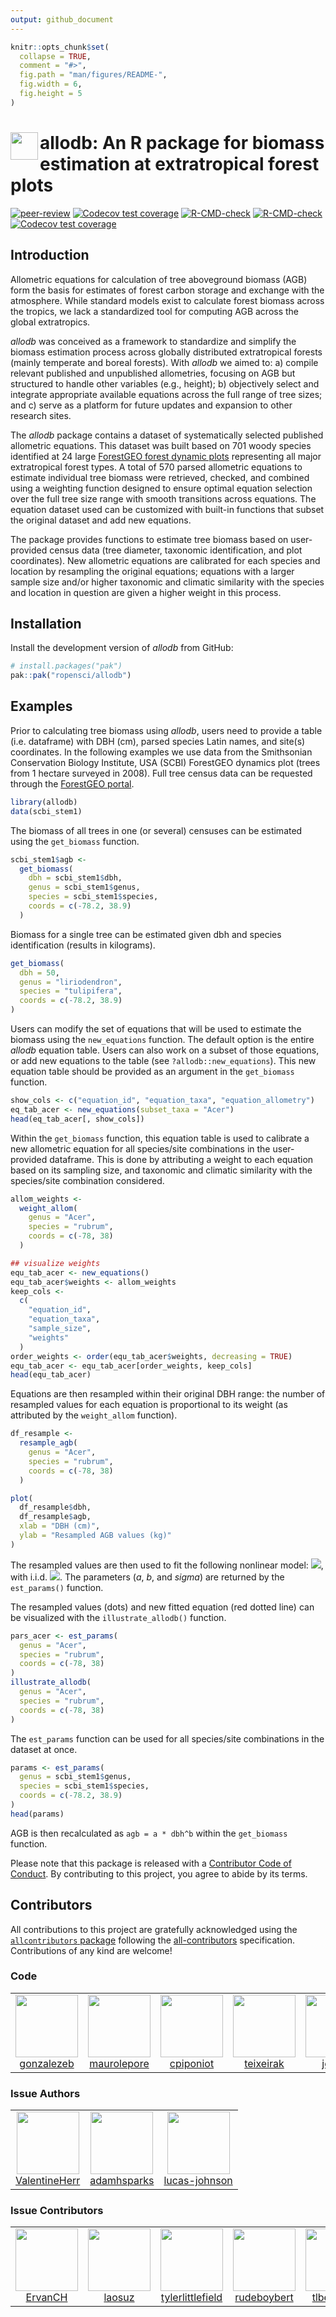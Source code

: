 ```yaml
---
output: github_document
---
```


<!-- README.md is generated from README.Rmd. Please edit that file -->

```r
knitr::opts_chunk$set(
  collapse = TRUE,
  comment = "#>",
  fig.path = "man/figures/README-",
  fig.width = 6,
  fig.height = 5
)
```

# <img src="https://i.imgur.com/39pvr4n.png" align="left" height=44 /> allodb: An R package for biomass estimation at extratropical forest plots

<!-- badges: start -->
[![peer-review](https://badges.ropensci.org/436_status.svg)](https://github.com/ropensci/software-review/issues/436)
[![Codecov test coverage](https://codecov.io/gh/ropensci/allodb/branch/master/graph/badge.svg)](https://codecov.io/gh/ropensci/allodb?branch=master)
[![R-CMD-check](https://github.com/ropensci/allodb/workflows/R-CMD-check/badge.svg)](https://github.com/ropensci/allodb/actions)
[![R-CMD-check](https://github.com/ropensci/allodb/actions/workflows/R-CMD-check.yaml/badge.svg)](https://github.com/ropensci/allodb/actions/workflows/R-CMD-check.yaml)
[![Codecov test coverage](https://codecov.io/gh/ropensci/allodb/graph/badge.svg)](https://app.codecov.io/gh/ropensci/allodb)
<!-- badges: end -->

## Introduction

Allometric equations for calculation of tree aboveground biomass (AGB) form the basis for estimates of forest carbon storage and exchange with the atmosphere. While standard models exist to calculate forest biomass across the tropics, we lack a standardized tool for computing AGB across the global extratropics.

_allodb_ was conceived as a framework to standardize and simplify the biomass estimation process across globally distributed extratropical forests (mainly temperate and boreal forests). 
With _allodb_ we aimed to: a) compile relevant published and unpublished allometries, focusing on AGB but structured to handle other variables (e.g., height); b) objectively select and integrate appropriate available equations across the full range  of tree sizes; and c) serve as a platform for future updates and expansion to other research sites.

The _allodb_ package contains a dataset of systematically selected published allometric equations. This dataset was built based on 701 woody species identified at 24 large [ForestGEO forest dynamic plots](https://forestgeo.si.edu/) representing all major extratropical forest types. A total of 570 parsed allometric equations to estimate individual tree biomass were retrieved, checked, and combined using a weighting function designed to ensure optimal equation selection over the full tree size range with smooth transitions across equations. The equation dataset used can be customized with built-in functions that subset the original dataset and add new equations.

The package provides functions to estimate tree biomass based on user-provided census data (tree diameter, taxonomic identification, and plot coordinates). New allometric equations are calibrated for each species and location by resampling the original equations; equations with a larger sample size and/or higher taxonomic and climatic similarity with the species and location in question are given a higher weight in this process. 

## Installation

Install the development version of _allodb_ from GitHub:

```R
# install.packages("pak")
pak::pak("ropensci/allodb")
```

## Examples

Prior to calculating tree biomass using _allodb_, users need to provide a table (i.e. dataframe) with DBH (cm), parsed species Latin names, and site(s) coordinates. In the following examples we use data from the Smithsonian Conservation Biology Institute, USA (SCBI) ForestGEO dynamics plot (trees from 1 hectare surveyed in 2008). Full tree census data can be requested through the [ForestGEO portal](https://forestgeo.si.edu/explore-data).

```r
library(allodb)
data(scbi_stem1)
``` 

The biomass of all trees in one (or several) censuses can be estimated using the `get_biomass` function. 

```r
scbi_stem1$agb <-
  get_biomass(
    dbh = scbi_stem1$dbh,
    genus = scbi_stem1$genus,
    species = scbi_stem1$species,
    coords = c(-78.2, 38.9)
  )
```

Biomass for a single tree can be estimated given dbh and species identification (results in kilograms).

```r
get_biomass(
  dbh = 50,
  genus = "liriodendron",
  species = "tulipifera",
  coords = c(-78.2, 38.9)
)
```

Users can modify the set of equations that will be used to estimate the biomass using the `new_equations` function. The default option is the entire _allodb_ equation table. Users can also work on a subset of those equations, or add new equations to the table (see `?allodb::new_equations`). This new equation table should be provided as an argument in the `get_biomass` function.  

```r
show_cols <- c("equation_id", "equation_taxa", "equation_allometry")
eq_tab_acer <- new_equations(subset_taxa = "Acer")
head(eq_tab_acer[, show_cols])
```

Within the `get_biomass` function, this equation table is used to calibrate a new allometric equation for all species/site combinations in the user-provided dataframe. This is done by attributing a weight to each equation based on its sampling size, and taxonomic and climatic similarity with the species/site combination considered. 

```r
allom_weights <-
  weight_allom(
    genus = "Acer",
    species = "rubrum",
    coords = c(-78, 38)
  )

## visualize weights
equ_tab_acer <- new_equations()
equ_tab_acer$weights <- allom_weights
keep_cols <-
  c(
    "equation_id",
    "equation_taxa",
    "sample_size",
    "weights"
  )
order_weights <- order(equ_tab_acer$weights, decreasing = TRUE)
equ_tab_acer <- equ_tab_acer[order_weights, keep_cols]
head(equ_tab_acer)
```

Equations are then resampled within their original DBH range: the number of resampled values for each equation is proportional to its weight (as attributed by the `weight_allom` function). 

```r
df_resample <-
  resample_agb(
    genus = "Acer",
    species = "rubrum",
    coords = c(-78, 38)
  )

plot(
  df_resample$dbh,
  df_resample$agb,
  xlab = "DBH (cm)",
  ylab = "Resampled AGB values (kg)"
)
```


The resampled values are then used to fit the following nonlinear model: <img src="https://render.githubusercontent.com/render/math?math=AGB = a * dbh ^ b %2B e">, with i.i.d. <img src="https://render.githubusercontent.com/render/math?math=e ~N(0, sigma^2)">. The parameters (_a_, _b_, and _sigma_) are returned by the `est_params()` function.

The resampled values (dots) and new fitted equation (red dotted line) can be visualized with the `illustrate_allodb()` function. 

```r
pars_acer <- est_params(
  genus = "Acer",
  species = "rubrum",
  coords = c(-78, 38)
)
illustrate_allodb(
  genus = "Acer",
  species = "rubrum",
  coords = c(-78, 38)
)
```


The `est_params` function can be used for all species/site combinations in the dataset at once. 

```r
params <- est_params(
  genus = scbi_stem1$genus,
  species = scbi_stem1$species,
  coords = c(-78.2, 38.9)
)
head(params)
```

AGB is then recalculated as `agb = a * dbh^b` within the `get_biomass` function.

Please note that this package is released with a [Contributor
Code of Conduct](https://ropensci.org/code-of-conduct/). 
By contributing to this project, you agree to abide by its terms.

## Contributors


<!-- ALL-CONTRIBUTORS-LIST:START - Do not remove or modify this section -->
<!-- prettier-ignore-start -->
<!-- markdownlint-disable -->

All contributions to this project are gratefully acknowledged using the [`allcontributors` package](https://github.com/ropensci/allcontributors) following the [all-contributors](https://allcontributors.org) specification. Contributions of any kind are welcome!

### Code

<table>

<tr>
<td align="center">
<a href="https://github.com/gonzalezeb">
<img src="https://avatars.githubusercontent.com/u/26872628?v=4" width="100px;" alt=""/>
</a><br>
<a href="https://github.com/ropensci/allodb/commits?author=gonzalezeb">gonzalezeb</a>
</td>
<td align="center">
<a href="https://github.com/maurolepore">
<img src="https://avatars.githubusercontent.com/u/5856545?v=4" width="100px;" alt=""/>
</a><br>
<a href="https://github.com/ropensci/allodb/commits?author=maurolepore">maurolepore</a>
</td>
<td align="center">
<a href="https://github.com/cpiponiot">
<img src="https://avatars.githubusercontent.com/u/20208665?v=4" width="100px;" alt=""/>
</a><br>
<a href="https://github.com/ropensci/allodb/commits?author=cpiponiot">cpiponiot</a>
</td>
<td align="center">
<a href="https://github.com/teixeirak">
<img src="https://avatars.githubusercontent.com/u/6355854?v=4" width="100px;" alt=""/>
</a><br>
<a href="https://github.com/ropensci/allodb/commits?author=teixeirak">teixeirak</a>
</td>
<td align="center">
<a href="https://github.com/jeroen">
<img src="https://avatars.githubusercontent.com/u/216319?v=4" width="100px;" alt=""/>
</a><br>
<a href="https://github.com/ropensci/allodb/commits?author=jeroen">jeroen</a>
</td>
</tr>

</table>


### Issue Authors

<table>

<tr>
<td align="center">
<a href="https://github.com/ValentineHerr">
<img src="https://avatars.githubusercontent.com/u/19673377?u=765bd08c7386c158384f7f801bce81bf8384517c&v=4" width="100px;" alt=""/>
</a><br>
<a href="https://github.com/ropensci/allodb/issues?q=is%3Aissue+author%3AValentineHerr">ValentineHerr</a>
</td>
<td align="center">
<a href="https://github.com/adamhsparks">
<img src="https://avatars.githubusercontent.com/u/3195906?u=ff1ca92ae028fe7eb18d006f92cb8a725625e69c&v=4" width="100px;" alt=""/>
</a><br>
<a href="https://github.com/ropensci/allodb/issues?q=is%3Aissue+author%3Aadamhsparks">adamhsparks</a>
</td>
<td align="center">
<a href="https://github.com/lucas-johnson">
<img src="https://avatars.githubusercontent.com/u/10555272?u=b7999b05830a0f3a5b4d1b2d332d7feb8b4ad026&v=4" width="100px;" alt=""/>
</a><br>
<a href="https://github.com/ropensci/allodb/issues?q=is%3Aissue+author%3Alucas-johnson">lucas-johnson</a>
</td>
</tr>

</table>


### Issue Contributors

<table>

<tr>
<td align="center">
<a href="https://github.com/ErvanCH">
<img src="https://avatars.githubusercontent.com/u/20225141?u=c7fa2b3442b355f716873403379f4b8c5eb47230&v=4" width="100px;" alt=""/>
</a><br>
<a href="https://github.com/ropensci/allodb/issues?q=is%3Aissue+commenter%3AErvanCH">ErvanCH</a>
</td>
<td align="center">
<a href="https://github.com/laosuz">
<img src="https://avatars.githubusercontent.com/u/30370734?v=4" width="100px;" alt=""/>
</a><br>
<a href="https://github.com/ropensci/allodb/issues?q=is%3Aissue+commenter%3Alaosuz">laosuz</a>
</td>
<td align="center">
<a href="https://github.com/tylerlittlefield">
<img src="https://avatars.githubusercontent.com/u/35909636?u=4fe1a340b52a9593fc786ac76d18ce2af971ebfd&v=4" width="100px;" alt=""/>
</a><br>
<a href="https://github.com/ropensci/allodb/issues?q=is%3Aissue+commenter%3Atylerlittlefield">tylerlittlefield</a>
</td>
<td align="center">
<a href="https://github.com/rudeboybert">
<img src="https://avatars.githubusercontent.com/u/4574203?u=0f8201cf7d22f17e52c85b215f3e68cecaa734ef&v=4" width="100px;" alt=""/>
</a><br>
<a href="https://github.com/ropensci/allodb/issues?q=is%3Aissue+commenter%3Arudeboybert">rudeboybert</a>
</td>
<td align="center">
<a href="https://github.com/tlbeckham">
<img src="https://avatars.githubusercontent.com/u/97658753?v=4" width="100px;" alt=""/>
</a><br>
<a href="https://github.com/ropensci/allodb/issues?q=is%3Aissue+commenter%3Atlbeckham">tlbeckham</a>
</td>
</tr>

</table>

<!-- markdownlint-enable -->
<!-- prettier-ignore-end -->
<!-- ALL-CONTRIBUTORS-LIST:END -->

